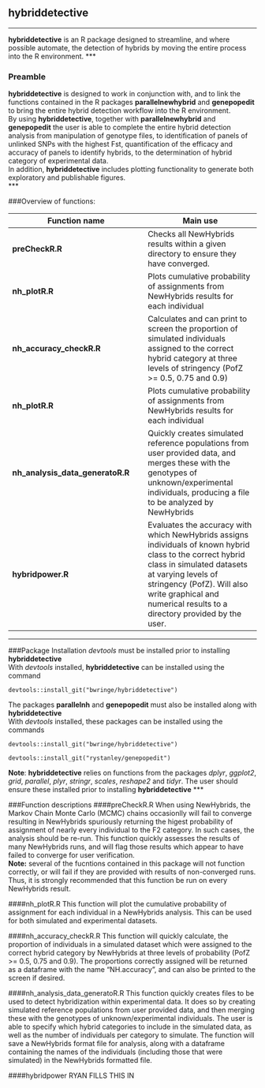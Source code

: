## **hybriddetective**  
***
**hybriddetective** is an R package designed to streamline, and where possible automate, the detection of hybrids by moving the entire process into the R environment.
***

### Preamble  
**hybriddetective** is designed to work in conjunction with, and to link the functions contained in the R packages **parallelnewhybrid** and **genepopedit** to bring the entire hybrid detection workflow into the R environment.  
By using **hybriddetective**, together with **parallelnewhybrid** and **genepopedit** the user is able to complete the entire hybrid detection analysis from manipulation of genotype files, to identification of panels of unlinked SNPs with the highest Fst, quantification of the efficacy and accuracy of panels to identify hybrids, to the determination of hybrid category of experimental data.  
In addition, **hybriddetective** includes plotting functionality to generate both exploratory and publishable figures.  
***

###Overview of functions:  

**Function name** | **Main use**  
------------|----------
**preCheckR.R** | Checks all NewHybrids results within a given directory to ensure they have converged.
**nh_plotR.R** |  Plots cumulative probability of assignments from NewHybrids results for each individual 
**nh_accuracy_checkR.R** | Calculates and can print to screen the proportion of simulated individuals assigned to the correct hybrid category at three levels of stringency (PofZ >= 0.5, 0.75 and 0.9)
**nh_plotR.R** |  Plots cumulative probability of assignments from NewHybrids results for each individual 
**nh_analysis_data_generatoR.R** |   Quickly creates simulated reference populations from user provided data, and merges these with the genotypes of unknown/experimental individuals, producing a file to be analyzed by NewHybrids
**hybridpower.R** |  Evaluates the accuracy with which NewHybrids assigns individuals of known hybrid class to the correct hybrid class in simulated datasets at varying levels of stringency (PofZ). Will also write graphical and numerical results to a directory provided by the user.

***  
###Package Installation
*devtools* must be installed prior to installing **hybriddetective**  
With *devtools* installed, **hybriddetective** can be installed using the command
```
devtools::install_git("bwringe/hybriddetective")
```
The packages **parallelnh** and **genepopedit** must also be installed along with **hybriddetective**  
With *devtools* installed, these packages can be installed using the commands
```
devtools::install_git("bwringe/hybriddetective")
```
```
devtools::install_git("rystanley/genepopedit")
```
**Note**: **hybriddetective** relies on functions from the packages *dplyr*, *ggplot2*, *grid*, *parallel*, *plyr*, *stringr*, *scales*, *reshape2* and *tidyr*. The user should ensure these installed prior to installing **hybriddetective**
***

###Function descriptions
####preCheckR.R
When using NewHybrids, the Markov Chain Monte Carlo (MCMC) chains occasionlly will fail to converge resulting in NewHybrids spuriously returning the higest probability of assignment of nearly every individual to the F2 category. In such cases, the analysis should be re-run. This function quickly assesses the results of many NewHybrids runs, and will flag those results which appear to have failed to converge for user verification.  
**Note:** several of the fucntions contained in this package will not function correctly, or will fail if they are provided with results of non-converged runs. Thus, it is strongly recommended that this function be run on every NewHybrids result.  

####nh_plotR.R
This function will plot the cumulative probability of assignment for each individual in a NewHybrids analysis. This can be used for both simulated and experimental datasets.  

####nh\_accuracy\_checkR.R
This function will quickly calculate, the proportion of individuals in a simulated dataset which were assigned to the correct hybrid category by NewHybrids at three levels of probability (PofZ >= 0.5, 0.75 and 0.9). The proportions correctly assigned will be returned as a dataframe with the name "NH.accuracy", and can also be printed to the screen if desired.  

####nh\_analysis\_data\_generatoR.R
This function quickly creates files to be used to detect hybridization within experimental data. It does so by creating simulated reference populations from user provided data, and then merging these with the genotypes of unknown/experimental individuals. The user is able to specify which hybrid categories to include in the simulated data, as well as the number of individuals per category to simulate. The function will save a NewHybrids format file for analysis, along with a dataframe containing the names of the individuals (including those that were simulated) in the NewHybrids formatted file.  


####hybridpower
RYAN FILLS THIS IN




